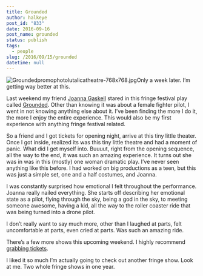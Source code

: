 ```yaml
---
title: Grounded
author: halkeye
post_id: "833"
date: 2016-09-16
post_name: grounded
status: publish
tags:
  - people
slug: /2016/09/15/grounded
datetime: null
---
```


![Groundedpromophotolutalicatheatre-768x768.jpg](Groundedpromophotolutalicatheatre-768x768.jpg)Only a week later. I’m getting way better at this.

Last weekend my friend [Joanna Gaskell](https://www.joannagaskell.com/) stared in this fringe festival play called [Grounded](https://thecultch.com/event/vancouver-fringe-festival-2016-presents-grounded-3/). Other than knowing it was about a female fighter pilot, I went in not knowing anything else about it. I’ve been finding the more I do it, the more I enjoy the entire experience. This would also be my first experience with anything fringe festival related.

So a friend and I got tickets for opening night, arrive at this tiny little theater. Once I got inside, realized its was this tiny little theatre and had a moment of panic. What did I get myself into. Buuuut, right from the opening sequence, all the way to the end, it was such an amazing experience. It turns out she was in was in this (mostly) one woman dramatic play. I’ve never seen anything like this before. I had worked on big productions as a teen, but this was just a simple set, one and a half costumes, and Joanna.

I was constantly surprised how emotional I felt throughout the performance. Joanna really nailed everything. She starts off describing her emotional state as a pilot, flying through the sky, being a god in the sky, to meeting someone awesome, having a kid, all the way to the roller coaster ride that was being turned into a drone pilot.

I don’t really want to say much more, other than I laughed at parts, felt uncomfortable at parts, even cried at parts. Was such an amazing ride.

There’s a few more shows this upcoming weekend. I highly recommend [grabbing tickets](https://thecultch.com/event/vancouver-fringe-festival-2016-presents-grounded-3/).

I liked it so much I’m actually going to check out another fringe show. Look at me. Two whole fringe shows in one year.
